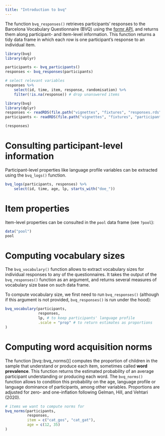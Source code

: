 ---
title: "Introduction to bvq"
---

The function `bvq_responses()` retrieves participants' responses to the Barcelona Vocabulary Questionnaire (BVQ) using the [formr API](https://formr.org/documentation), and returns them along participant- and item-level information. This function returns a tidy data frame in which each row is one participant's response to an individual item. 

```{r responses, eval=FALSE, echo=TRUE, message=FALSE, warning=FALSE, paged.print=FALSE}
library(bvq)
library(dplyr)

participants <- bvq_participants()
responses <- bvq_responses(participants)

# select relevant variables
responses %>%
    select(id, time, item, response, randomisation) %>%
    filter(!is.na(response)) # drop unanswered items
```

```{r load-responses, echo=FALSE, message=FALSE, warning=FALSE, paged.print=FALSE}
library(bvq)
library(dplyr)
responses <- readRDS(file.path("vignettes", "fixtures", "responses.rds"))
participants <- readRDS(file.path("vignettes", "fixtures", "participants.rds"))

(responses)
```

# Consulting participant-level information

Participant-level properties like language profile variables can be extracted using the `bvq_logs()` function.

```{r logs, echo=TRUE, message=FALSE, warning=FALSE, paged.print=FALSE}
bvq_logs(participants, responses) %>% 
    select(id, time, age, lp, starts_with("doe_"))
```

# Item properties

Item-level properties can be consulted in the `pool` data frame (see `?pool`):

```{r pool, echo=TRUE, warning=FALSE, message=FALSE}
data("pool")
pool
```

# Computing vocabulary sizes

The `bvq_vocabulary()` function allows to extract vocabulary sizes for individual responses to any of the questionnaires. It takes the output of the `bvq_responses()` function as an argument, and returns several measures of vocabulary size base on such data frame.

To compute vocabulary size, we first need to run `bvq_responses()` (although if this argument is not provided, `bvq_responses()` is run under the hood):

```{r vobcabulary, echo=TRUE, eval=TRUE, message=FALSE, warning=FALSE, paged.print=FALSE}
bvq_vocabulary(participants, 
               responses,
               lp, # to keep participants' language profile
               .scale = "prop" # to return estimates as proportions
)
```

# Computing word acquisition norms

The function [bvq::bvq_norms()] computes the proportion of children in the sample that understand or produce each item, sometimes called **word prevalence**. This function returns the estimated probability of an average participant understanding or producing each word. The `bvq_norms()` function allows to condition this probability on the age, language profile or language dominance of participants, among other variables. Proportions are adjusted for zero- and one-inflation following Gelman, Hill, and Vehtari (2020).

```{r norms, echo=TRUE, message=FALSE, warning=FALSE, paged.print=FALSE}
# items we want to compute norms for
bvq_norms(participants,
          responses,
          item = c("cat_gos", "cat_gat"),
          age = c(12, 35)
)
```
